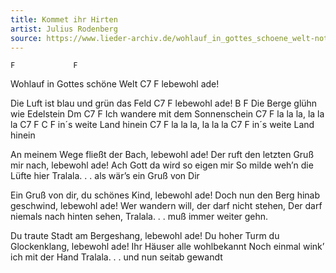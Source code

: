 ```yaml
---
title: Kommet ihr Hirten
artist: Julius Rodenberg
source: https://www.lieder-archiv.de/wohlauf_in_gottes_schoene_welt-notenblatt_100122.html 
---
```


    F             F      
Wohlauf in Gottes schöne Welt
C7        F
lebewohl ade! 

Die Luft ist blau und grün das Feld
C7        F
lebewohl ade! 
    B               F
Die Berge glühn wie Edelstein
Dm  C7              F
Ich wandere mit dem Sonnenschein
C7        F
la la la, la la la
     C7            F  C F
in´s weite Land hinein
C7        F 
la la la, la la la
     C7            F
in´s weite Land hinein


An meinem Wege fließt der Bach,
lebewohl ade!
Der ruft den letzten Gruß mir nach,
lebewohl ade!
Ach Gott da wird so eigen mir
So milde weh’n die Lüfte hier
Tralala. . .  als wär’s ein Gruß von Dir

Ein Gruß von dir, du schönes Kind,
lebewohl ade!
Doch nun den Berg hinab geschwind,
lebewohl ade!
Wer wandern will, der darf nicht stehen,
Der darf niemals nach hinten sehen,
Tralala. . .  muß immer weiter gehn.

Du traute Stadt am Bergeshang,
lebewohl ade!
Du hoher Turm du Glockenklang,
lebewohl ade!
Ihr Häuser alle wohlbekannt
Noch einmal wink’ ich mit der Hand
Tralala. . .  und nun seitab gewandt